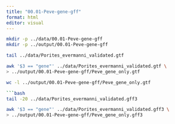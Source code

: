 ```yaml
---
title: "00.01-Peve-gene-gff"
format: html
editor: visual
---
```


```bash
mkdir -p ../data/00.01-Peve-gene-gff
mkdir -p ../output/00.01-Peve-gene-gff
```


```bash
tail ../data/Porites_evermanni_validated.gtf
```

```bash
awk '$3 == "gene"' ../data/Porites_evermanni_validated.gtf \
> ../output/00.01-Peve-gene-gff/Peve_gene_only.gtf
```


```bash
wc -l ../output/00.01-Peve-gene-gff/Peve_gene_only.gtf
```



```bash

```bash
tail -20 ../data/Porites_evermanni_validated.gff3
```

```bash

awk '$3 == "gene"' ../data/Porites_evermanni_validated.gff3 \
> ../output/00.01-Peve-gene-gff/Peve_gene_only.gff3
```


